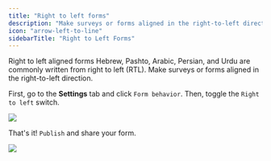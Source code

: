 ```yaml
---
title: "Right to left forms"
description: "Make surveys or forms aligned in the right-to-left direction."
icon: "arrow-left-to-line"
sidebarTitle: "Right to Left Forms"
---
```


Right to left aligned forms
Hebrew, Pashto, Arabic, Persian, and Urdu are commonly written from right to left (RTL). Make surveys or forms aligned in the right-to-left direction.

First, go to the **Settings** tab and click `Form behavior`. Then, toggle the `Right to left` switch.

<Frame>
<img src="/images/advanced/image-24.png" />
</Frame>

That's it! `Publish` and share your form.

<Frame>
<img src="/images/advanced/image-25.png" />
</Frame>

